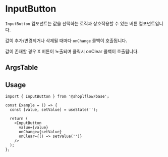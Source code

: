 
<Meta of={InputButtonStories} />

# InputButton

`InputButton` 컴포넌트는 값을 선택하는 로직과 상호작용할 수 있는 버튼 컴포넌트입니다.

값이 추가/변경되거나 삭제될 때마다 `onChange` 콜백이 호출됩니다.

값이 존재할 경우 X 버튼이 노출되며 클릭시 onClear 콜백이 호출됩니다.

<Canvas of={InputButtonStories.Playground} />


## ArgsTable

<ArgsTable of={InputButton} />

## Usage

```tsx
import { InputButton } from '@shoplflow/base';

const Example = () => {
  const [value, setValue] = useState('');

  return (
    <InputButton
      value={value}
      onChange={setValue}
      onClear={() => setValue('')}
    />
  );
};
```

